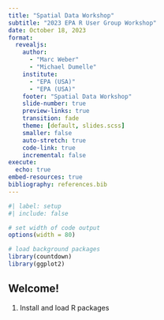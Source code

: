 ```yaml
---
title: "Spatial Data Workshop"
subtitle: "2023 EPA R User Group Workshop"
date: October 18, 2023
format:
  revealjs:
    author: 
      - "Marc Weber"
      - "Michael Dumelle"
    institute: 
      - "EPA (USA)"
      - "EPA (USA)"
    footer: "Spatial Data Workshop"
    slide-number: true
    preview-links: true
    transition: fade
    theme: [default, slides.scss]
    smaller: false
    auto-stretch: true
    code-link: true
    incremental: false
execute: 
  echo: true
embed-resources: true
bibliography: references.bib
---
```


```r
#| label: setup
#| include: false

# set width of code output
options(width = 80)

# load background packages
library(countdown)
library(ggplot2)
```

## Welcome!

1.  Install and load R packages
